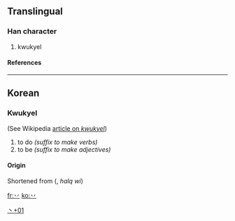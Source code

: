==Translingual==
===Han character===
{{Han char|rad=丶|as=01|sn=2|four=|canj=戈竹 (IH), X戈竹 (XIH)}}
# kwukyel
====References====
{{Han ref|kx=0080.121|dj=0162.211|hdz=10042.091|uh=4E37|ud=20023}}
----
==Korean==
===Kwukyel===
(See Wikipedia [[w:Gugyeol|article on ''kwukyel'']])

{{ko-hanja|hangeul=[[하]]|y=ha, [[w:Middle Korean|MK]] ''ho…''|rv=ha|mr=ha}}
# to do ''(suffix to make verbs)''
# to be ''(suffix to make adjectives)''
====Origin====
Shortened from <big>{{lang|ko-Hant|[[爲]]}}</big> (<big>{{lang|ko-Hang|위}}</big>, ''halq wi'')

[[Category:Korean-only CJKV Characters|丶+01]]

[[fr:丷]]
[[ko:丷]]